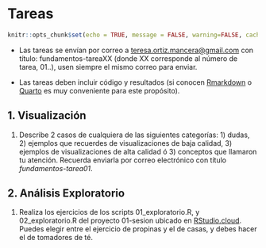 # Tareas {-}

```r
knitr::opts_chunk$set(echo = TRUE, message = FALSE, warning=FALSE, cache =TRUE)
```

* Las tareas se envían por correo a <teresa.ortiz.mancera@gmail.com> con título: 
fundamentos-tareaXX (donde XX corresponde al número de tarea, 01..), usen siempre el mismo correo para enviar. 

* Las tareas deben incluir código y resultados (si conocen [Rmarkdown](https://rmarkdown.rstudio.com) o 
[Quarto](https://quarto.org/) es muy conveniente para este propósito).

## 1. Visualización {-}

1. Describe 2 casos de cualquiera de las siguientes categorías: 1) dudas, 2) ejemplos que recuerdes de visualizaciones de baja calidad, 3) ejemplos de visualizaciones de alta calidad ó 3) conceptos que llamaron tu atención. Recuerda enviarla por
correo electrónico con título *fundamentos-tarea01*.


## 2. Análisis Exploratorio {-}

1. Realiza los ejercicios de los scripts 01_exploratorio.R, y 02_exploratorio.R del
proyecto 01-sesion ubicado en [RStudio.cloud](https://rstudio.cloud/). Puedes elegir
entre el ejercicio de propinas y el de casas, y debes hacer el de tomadores de té.
